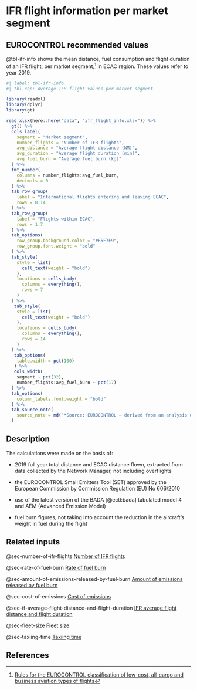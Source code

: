 # IFR flight information per market segment {#sec-ifr-flight-information-per-market-segment}

## EUROCONTROL recommended values

@tbl-ifr-info shows the mean distance, fuel consumption and flight duration of 
an IFR flight, per market segment,^[[Rules for the EUROCONTROL classification of low-cost, all-cargo and business aviation types of flights](https://www.eurocontrol.int/publication/market-segment-rules)] in ECAC region.
These values refer to year 2019.

```r
#| label: tbl-ifr-info
#| tbl-cap: Average IFR flight values per market segment

library(readxl)
library(dplyr)
library(gt)

read_xlsx(here::here("data", "ifr_flight_info.xlsx")) %>% 
  gt() %>% 
  cols_label(
    segment = "Market segment",
    number_flights = "Number of IFR flights",
    avg_distance = "Average flight distance (NM)",
    avg_duration = "Average flight duration (min)",
    avg_fuel_burn = "Average fuel burn (kg)"
  ) %>% 
  fmt_number(
    columns = number_flights:avg_fuel_burn,
    decimals = 0
  ) %>% 
  tab_row_group(
    label = "International flights entering and leaving ECAC",
    rows = 8:14
  ) %>% 
  tab_row_group(
    label = "Flights within ECAC",
    rows = 1:7
  ) %>% 
  tab_options(
    row_group.background.color = "#F5F7F9",
    row_group.font.weight = "bold"
  ) %>% 
  tab_style(
    style = list(
      cell_text(weight = "bold")
    ),
    locations = cells_body(
      columns = everything(),
      rows = 7
    )
  ) %>% 
   tab_style(
    style = list(
      cell_text(weight = "bold")
    ),
    locations = cells_body(
      columns = everything(),
      rows = 14
    )
  ) %>% 
   tab_options(
    table.width = pct(100)
   ) %>% 
   cols_width(
    segment ~ pct(32),
    number_flights:avg_fuel_burn ~ pct(17)
  ) %>% 
  tab_options(
    column_labels.font.weight = "bold"
  ) %>% 
  tab_source_note(
    source_note = md("*Source: EUROCONTROL – derived from an analysis of 2019 IFR flights carried out in Europe (excluding overflights) and calculated by AEM, BADA tabulated*")
  )
```

## Description

The calculations were made on the basis of:

* 2019 full year total distance and ECAC distance flown, extracted from data collected by the Network Manager, not including overflights

* the EUROCONTROL Small Emitters Tool (SET) approved by the European Commission by Commission Regulation (EU) No 606/2010

* use of the latest version of the BADA [@ectl:bada] tabulated model 4 and AEM (Advanced Emission Model)

* fuel burn figures, not taking into account the reduction in the aircraft's weight in fuel during the flight

## Related inputs

@sec-number-of-ifr-flights [Number of IFR flights](#sec-number-of-ifr-flights)

@sec-rate-of-fuel-burn [Rate of fuel burn](#sec-rate-of-fuel-burn)

@sec-amount-of-emissions-released-by-fuel-burn [Amount of emissions released by fuel burn](#sec-amount-of-emissions-released-by-fuel-burn)

@sec-cost-of-emissions [Cost of emissions](#sec-cost-of-emissions)

@sec-if-average-flight-distance-and-flight-duration [IFR average flight distance and flight duration](#sec-if-average-flight-distance-and-flight-duration)

@sec-fleet-size [Fleet size](#sec-fleet-size)

@sec-taxiing-time [Taxiing time](#sec-taxiing-time)

## References
